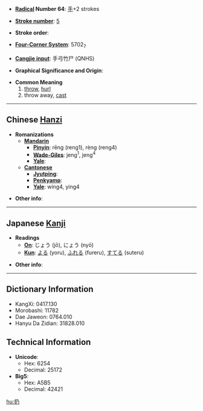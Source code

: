 * '''[[Wiktionary:Chinese radical index| Radical]] Number 64''': [[Wiktionary:Chinese radical index 手|手]]+2 strokes

* '''[[Wiktionary:Chinese total strokes index|Stroke number]]''': [[Wiktionary:Chinese total strokes index 5|5]]

* '''Stroke order''': 

* '''[[Wiktionary:Chinese four corner index|Four-Corner System]]''': 5702<sub>7</sub>

* '''[[Wiktionary:Chinese Cangjie index|Cangjie input]]''': 手弓竹尸 (QNHS)

* '''Graphical Significance and Origin''': 

* '''Common Meaning'''
*# [[throw]], [[hurl]]
*# throw away, [[cast]]


----

== Chinese [[Hanzi]] ==

* '''Romanizations'''
** '''[[Mandarin]]'''
*** '''[[Pinyin]]''': rēng (reng1), rèng (reng4)
*** '''[[Wade-Giles]]''': jeng<sup>1</sup>, jeng<sup>4</sup>
*** '''[[Yale]]''': 
** '''[[Cantonese]]'''
*** '''[[Jyutping]]''':
*** '''[[Penkyamp]]''': 
*** '''[[Yale]]''': wing4, ying4

* '''Other info''': 

----

== Japanese [[Kanji]] ==

* '''Readings'''
** '''[[On]]''': じょう (jō), にょう (nyō)
** '''[[Kun]]''': [[よる]] (yoru), [[ふれる]] (fureru), [[すてる]] (suteru)

* '''Other info''':  

----

== Dictionary Information ==

* KangXi: 0417.130
* Morobashi: 11782
* Dae Jaweon: 0764.010
* Hanyu Da Zidian: 31828.010

== Technical Information ==

* '''Unicode''':
** Hex: 6254
** Decimal: 25172
* '''Big5''':
** Hex: A5B5
** Decimal: 42421
[[hu:扔]]